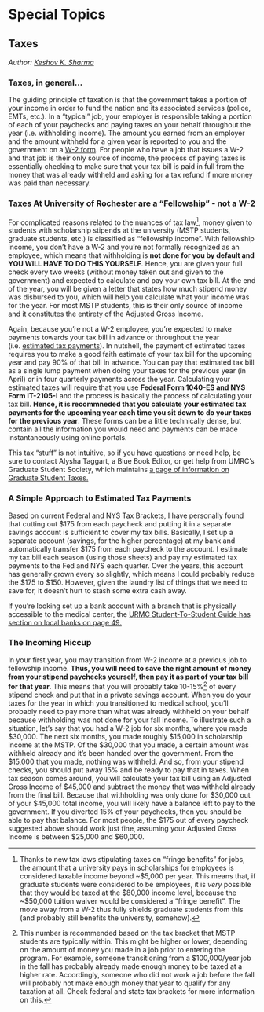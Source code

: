 # Special Topics {-}

## Taxes {-}

*Author: [Keshov K. Sharma](mailto:keshov_sharma@urmc.rochester.edu)*

### Taxes, in general... {-}

The guiding principle of taxation is that the government takes a portion of your income in order to fund the nation and its associated services (police, EMTs, etc.). In a "typical" job, your employer is responsible taking a portion of each of your paychecks and paying taxes on your behalf throughout the year (i.e. withholding income). The amount you earned from an employer and the amount withheld for a given year is reported to you and the government on a [W-2 form](https://www.irs.gov/forms-pubs/about-form-w-2). For people who have a job that issues a W-2 and that job is their only source of income, the process of paying taxes is essentially checking to make sure that your tax bill is paid in full from the money that was already withheld and asking for a tax refund if more money was paid than necessary.

### Taxes At University of Rochester are a "Fellowship" - not a W-2 {-}

For complicated reasons related to the nuances of tax law[^1], money given to students with scholarship stipends at the university (MSTP students, graduate students, etc.) is classified as "fellowship income". With fellowship income, you don't have a W-2 and you're not formally recognized as an employee, which means that withholding is **not done for you by default and YOU WILL HAVE TO DO THIS YOURSELF**. Hence, you are given your full check every two weeks (without money taken out and given to the government) and expected to calculate and pay your own tax bill. At the end of the year, you will be given a letter that states how much stipend money was disbursed to you, which will help you calculate what your income was for the year. For most MSTP students, this is their only source of income and it constitutes the entirety of the Adjusted Gross Income. 

Again, because you're not a W-2 employee, you're expected to make payments towards your tax bill in advance or throughout the year (i.e. [estimated tax payments](https://www.irs.gov/businesses/small-businesses-self-employed/estimated-taxes)). In nutshell, the payment of estimated taxes requires you to make a good faith estimate of your tax bill for the upcoming year and pay 90% of that bill in advance. You can pay that estimated tax bill as a single lump payment when doing your taxes for the previous year (in April) or in four quarterly payments across the year. Calculating your estimated taxes will require that you use **Federal Form 1040-ES and NYS Form IT-2105-I** and the process is basically the process of calculating your tax bill. **Hence, it is recommneded that you calculate your estimated tax payments for the upcoming year each time you sit down to do your taxes for the previous year**. These forms can be a little technically dense, but contain all the information you would need and payments can be made instantaneously using online portals.

This tax "stuff" is not intuitive, so if you have questions or need help, be sure to contact Alysha Taggart, a Blue Book Editor, or get help from UMRC's Graduate Student Society, which maintains [a page of information on Graduate Student Taxes.](https://www.urmc.rochester.edu/education/graduate/current-students/graduate-student-society/tax-information-for-graduate-students.aspx)

### A Simple Approach to Estimated Tax Payments {-}

Based on current Federal and NYS Tax Brackets, I have personally found that cutting out $175 from each paycheck and putting it in a separate savings account is sufficient to cover my tax bills. Basically, I set up a separate account (savings, for the higher percentage) at my bank and automatically transfer $175 from each paycheck to the account. I estimate my tax bill each season (using those sheets) and pay my estimated tax payments to the Fed and NYS each quarter. Over the years, this account has generally grown every so slightly, which means I could probably reduce the $175 to $150. However, given the laundry list of things that we need to save for, it doesn't hurt to stash some extra cash away. 

If you're looking set up a bank account with a branch that is physically accessible to the medical center, the [URMC Student-To-Student Guide has section on local banks on page 49.](https://www.urmc.rochester.edu/medialibraries/urmcmedia/education/md/documents/bluebook.pdf)

### The Incoming Hiccup {-}

In your first year, you may transition from W-2 income at a previous job to fellowship income. **Thus, you will need to save the right amount of money from your stipend paychecks yourself, then pay it as part of your tax bill for that year.**  This means that you will probably take 10-15%[^2] of every stipend check and put that in a private savings account. When you do your taxes for the year in which you transitioned to medical school, you'll probably need to pay more than what was already withheld on your behalf because withholding was not done for your fall income. To illustrate such a situation, let's say that you had a W-2 job for six months, where you made $30,000. The next six months, you made roughly $15,000 in scholarship income at the MSTP. Of the $30,000 that you made, a certain amount was withheld already and it's been handed over the government. From the $15,000 that you made, nothing was withheld. And so, from your stipend checks, you should put away 15% and be ready to pay that in taxes. When tax season comes around, you will calculate your tax bill using an Adjusted Gross Income of $45,000 and subtract the money that was withheld already from the final bill. Because that withholding was only done for $30,000 out of your $45,000 total income, you will likely have a balance left to pay to the government. If you diverted 15% of your paychecks, then you should be able to pay that balance. For most people, the $175 out of every paycheck suggested above should work just fine, assuming your Adjusted Gross Income is between $25,000 and $60,000. 

[^1]: Thanks to new tax laws stipulating taxes on "fringe benefits" for jobs, the amount that a university pays in scholarships for employees is considered taxable income beyond ~$5,000 per year. This means that, if graduate students were considered to be employees, it is *very* possible that they would be taxed at the $80,000 income level, because the ~$50,000 tuition waiver would be considered a "fringe benefit". The move away from a W-2 thus fully shields graduate students from this (and probably still benefits the university, somehow). 

[^2]: This number is recommended based on the tax bracket that MSTP students are typically within. This might be higher or lower, depending on the amount of money you made in a job prior to entering the program. For example, someone transitioning from a $100,000/year job in the fall has probably already made enough money to be taxed at a higher rate. Accordingly, someone who did not work a job before the fall will probably not make enough money that year to qualify for any taxation at all. Check federal and state tax brackets for more information on this.
